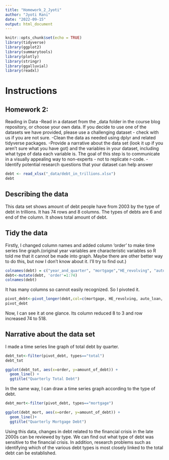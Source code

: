 ```yaml
---
title: "Homework_2_Jyoti"
author: "Jyoti Rani"
date: "2022-09-15"
output: html_document
---
```


```r
knitr::opts_chunk$set(echo = TRUE)
library(tidyverse)
library(ggplot2)
library(summarytools)
library(plotly)
library(stringr)
library(ggalluvial)
library(readxl)
```

# Instructions

## Homework 2: 

Reading in Data -Read in a dataset from the _data folder in the course blog repository, or choose your own data. If you decide to use one of the datasets we have provided, please use a challenging dataset - check with us if you are not sure. -Clean the data as needed using dplyr and related tidyverse packages. -Provide a narrative about the data set (look it up if you aren’t sure what you have got) and the variables in your dataset, including what type of data each variable is. The goal of this step is to communicate in a visually appealing way to non-experts - not to replicate r-code. -Identify potential research questions that your dataset can help answer
```r
debt <- read_xlsx("_data/debt_in_trillions.xlsx")
debt
```

## Describing the data
This data set shows amount of debt people have from 2003 by the type of debt in trillions. It has 74 rows and 8 columns. The types of debts are 6 and end of the column. It shows total amount of debt.


## Tidy the data

Firstly, I changed column names and added column ‘order’ to make time series line graph.(original year variables are characteristic variables so R told me that it cannot be made into graph. Maybe there are other better way to do this, but now I don’t know about it. I’ll try to find out.)
```r
colnames(debt) = c("year_and_quarter", "mortgage","HE_revolving", "auto_loan","credit_card","student_loan","other","total")
debt<-mutate(debt, 'order'=1:74)
colnames(debt)
```

It has many columns so cannot easily recognized. So I pivoted it.

```r
pivot_debt<-pivot_longer(debt,col=c(mortgage, HE_revolving, auto_loan, credit_card,student_loan,other, total), names_to="types", values_to="amount_of_debt")
pivot_debt
```
Now, I can see it at one glance. Its column reduced 8 to 3 and row increased 74 to 518.

## Narrative about the data set

I made a time series line graph of total debt by quarter.

```r
debt_tot<-filter(pivot_debt, types=="total")
debt_tot
```


```r
ggplot(debt_tot, aes(x=order, y=amount_of_debt)) + 
  geom_line() +
  ggtitle("Quarterly Total Debt")
```

In the same way, I can draw a time series graph according to the type of debt.

```r
debt_mort<-filter(pivot_debt, types=="mortgage")

ggplot(debt_mort, aes(x=order, y=amount_of_debt)) + 
  geom_line()+
  ggtitle("Quarterly Mortgage Debt")
```

Using this data, changes in debt related to the financial crisis in the late 2000s can be reviewed by type. We can find out what type of debt was sensitive to the financial crisis. In addition, research problems such as identifying which of the various debt types is most closely linked to the total debt can be established.
